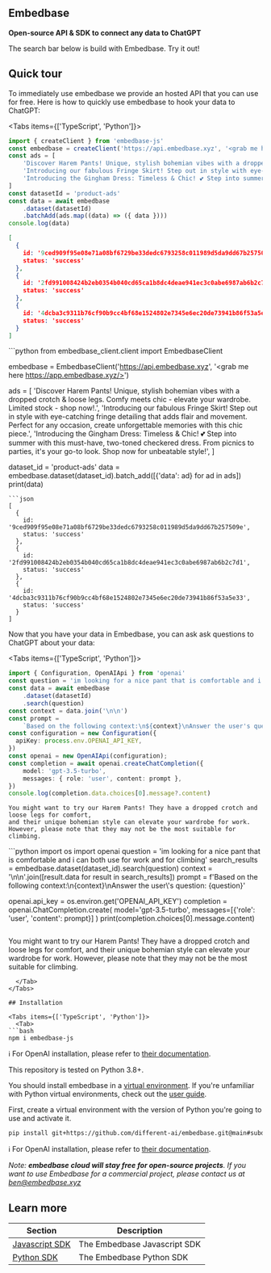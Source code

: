 
## Embedbase
**Open-source API & SDK to connect any data to ChatGPT**

The search bar below is build with Embedbase. Try it out!

<EmbedbaseSearch />

## Quick tour

To immediately use embedbase we provide an hosted API that you can use for free.
Here is how to quickly use embedbase to hook your data to ChatGPT:

<Tabs items={['TypeScript', 'Python']}>
  <Tab>
```js
import { createClient } from 'embedbase-js'
const embedbase = createClient('https://api.embedbase.xyz', '<grab me here https://app.embedbase.xyz/>')
const ads = [
    'Discover Harem Pants! Unique, stylish bohemian vibes with a dropped crotch & loose legs. Comfy meets chic - elevate your wardrobe. Limited stock - shop now!.',
    'Introducing our fabulous Fringe Skirt! Step out in style with eye-catching fringe detailing that adds flair and movement. Perfect for any occasion, create unforgettable memories with this chic piece.',
    'Introducing the Gingham Dress: Timeless & Chic! 💕 Step into summer with this must-have, two-toned checkered dress. From picnics to parties, it\'s your go-to look. Shop now for unbeatable style!',
]
const datasetId = 'product-ads'
const data = await embedbase
    .dataset(datasetId)
    .batchAdd(ads.map((data) => ({ data })))
console.log(data)
```
```json
[
  {
    id: '9ced909f95e08e71a08bf6729be33dedc6793258c011989d5da9dd67b257509e',
    status: 'success'
  },
  {
    id: '2fd991008424b2eb0354b040cd65ca1b8dc4deae941ec3c0abe6987ab6b2c7d1',
    status: 'success'
  },
  {
    id: '4dcba3c9311b76cf90b9cc4bf68e1524802e7345e6ec20de73941b86f53a5e33',
    status: 'success'
  }
]
```
  </Tab>
    <Tab>
```python
from embedbase_client.client import EmbedbaseClient

embedbase = EmbedbaseClient('https://api.embedbase.xyz', '<grab me here https://app.embedbase.xyz/>')

ads = [
    'Discover Harem Pants! Unique, stylish bohemian vibes with a dropped crotch & loose legs. Comfy meets chic - elevate your wardrobe. Limited stock - shop now!.',
    'Introducing our fabulous Fringe Skirt! Step out in style with eye-catching fringe detailing that adds flair and movement. Perfect for any occasion, create unforgettable memories with this chic piece.',
    'Introducing the Gingham Dress: Timeless & Chic! 💕 Step into summer with this must-have, two-toned checkered dress. From picnics to parties, it\'s your go-to look. Shop now for unbeatable style!',
]

dataset_id = 'product-ads'
data = embedbase.dataset(dataset_id).batch_add([{'data': ad} for ad in ads])
print(data)
```
```json
[
  {
    id: '9ced909f95e08e71a08bf6729be33dedc6793258c011989d5da9dd67b257509e',
    status: 'success'
  },
  {
    id: '2fd991008424b2eb0354b040cd65ca1b8dc4deae941ec3c0abe6987ab6b2c7d1',
    status: 'success'
  },
  {
    id: '4dcba3c9311b76cf90b9cc4bf68e1524802e7345e6ec20de73941b86f53a5e33',
    status: 'success'
  }
]
```
  </Tab>
</Tabs>

Now that you have your data in Embedbase, you can ask ask questions to ChatGPT
about your data:

<Tabs items={['TypeScript', 'Python']}>
  <Tab>
```ts
import { Configuration, OpenAIApi } from 'openai'
const question = 'im looking for a nice pant that is comfortable and i can both use for work and for climbing'
const data = await embedbase
    .dataset(datasetId)
    .search(question)
const context = data.join('\n\n')
const prompt = 
    `Based on the following context:\n${context}\nAnswer the user's question: ${question}`
const configuration = new Configuration({
  apiKey: process.env.OPENAI_API_KEY,
})
const openai = new OpenAIApi(configuration);
const completion = await openai.createChatCompletion({
    model: 'gpt-3.5-turbo',
    messages: { role: 'user', content: prompt },
})
console.log(completion.data.choices[0].message?.content)
```
```
You might want to try our Harem Pants! They have a dropped crotch and loose legs for comfort,
and their unique bohemian style can elevate your wardrobe for work.
However, please note that they may not be the most suitable for climbing.
```
  </Tab>
  <Tab>
```python
import os
import openai
question = 'im looking for a nice pant that is comfortable and i can both use for work and for climbing'
search_results = embedbase.dataset(dataset_id).search(question)
context = '\n\n'.join([result.data for result in search_results])
prompt = f'Based on the following context:\n{context}\nAnswer the user\'s question: {question}'

openai.api_key = os.environ.get('OPENAI_API_KEY')
completion = openai.ChatCompletion.create(
    model='gpt-3.5-turbo',
    messages=[{'role': 'user', 'content': prompt}]
)
print(completion.choices[0].message.content)
```
```
You might want to try our Harem Pants! They have a dropped crotch and loose legs for comfort,
and their unique bohemian style can elevate your wardrobe for work.
However, please note that they may not be the most suitable for climbing.
```
  </Tab>
</Tabs>

## Installation

<Tabs items={['TypeScript', 'Python']}>
  <Tab>
```bash
npm i embedbase-js
```

ℹ️ For OpenAI installation, please refer to [their documentation](https://github.com/openai/openai-node).

  </Tab>
  <Tab>

This repository is tested on Python 3.8+.

You should install embedbase in a [virtual environment](https://docs.python.org/3/library/venv.html). If you're unfamiliar with Python virtual environments, check out the [user guide](https://packaging.python.org/guides/installing-using-pip-and-virtual-environments/).

First, create a virtual environment with the version of Python you're going to use and activate it.

```bash
pip install git+https://github.com/different-ai/embedbase.git@main#subdirectory=sdk/embedbase-py
```

ℹ️ For OpenAI installation, please refer to [their documentation](https://github.com/openai/openai-python).

  </Tab>
</Tabs>



*Note: **embedbase cloud will stay free for open-source projects**. If you want to use Embedbase for a commercial project, please contact us at ben@embedbase.xyz*


## Learn more

| Section | Description |
|-|-|
| [Javascript SDK](https://docs.embedbase.xyz/sdk) | The Embedbase Javascript SDK |
| [Python SDK](https://docs.embedbase.xyz/sdk-py) | The Embedbase Python SDK |

